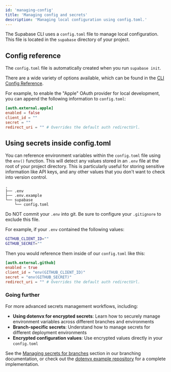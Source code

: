 ```yaml
---
id: 'managing-config'
title: 'Managing config and secrets'
description: 'Managing local configuration using config.toml.'
---
```


The Supabase CLI uses a `config.toml` file to manage local configuration. This file is located in the `supabase` directory of your project.

## Config reference

The `config.toml` file is automatically created when you run `supabase init`.

There are a wide variety of options available, which can be found in the [CLI Config Reference](/docs/guides/cli/config).

For example, to enable the "Apple" OAuth provider for local development, you can append the following information to `config.toml`:

```toml
[auth.external.apple]
enabled = false
client_id = ""
secret = ""
redirect_uri = "" # Overrides the default auth redirectUrl.
```

## Using secrets inside config.toml

You can reference environment variables within the `config.toml` file using the `env()` function. This will detect any values stored in an `.env` file at the root of your project directory. This is particularly useful for storing sensitive information like API keys, and any other values that you don't want to check into version control.

```
.
├── .env
├── .env.example
└── supabase
    └── config.toml
```

<Admonition type="danger">

Do NOT commit your `.env` into git. Be sure to configure your `.gitignore` to exclude this file.

</Admonition>

For example, if your `.env` contained the following values:

```bash
GITHUB_CLIENT_ID=""
GITHUB_SECRET=""
```

Then you would reference them inside of our `config.toml` like this:

```toml
[auth.external.github]
enabled = true
client_id = "env(GITHUB_CLIENT_ID)"
secret = "env(GITHUB_SECRET)"
redirect_uri = "" # Overrides the default auth redirectUrl.
```

### Going further

For more advanced secrets management workflows, including:

- **Using dotenvx for encrypted secrets**: Learn how to securely manage environment variables across different branches and environments
- **Branch-specific secrets**: Understand how to manage secrets for different deployment environments
- **Encrypted configuration values**: Use encrypted values directly in your `config.toml`

See the [Managing secrets for branches](/docs/guides/deployment/branching#managing-secrets-for-branches) section in our branching documentation, or check out the [dotenvx example repository](https://github.com/supabase/supabase/blob/master/examples/slack-clone/nextjs-slack-clone-dotenvx/README.md) for a complete implementation.
